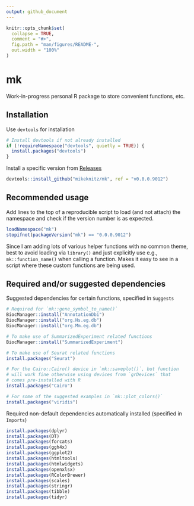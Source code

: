 ```yaml
---
output: github_document
---
```


<!-- README.md is generated from README.Rmd. Please edit that file -->

```r
knitr::opts_chunk$set(
  collapse = TRUE,
  comment = "#>",
  fig.path = "man/figures/README-",
  out.width = "100%"
)
```

# mk

Work-in-progress personal R package to store convenient functions, etc.

## Installation

Use `devtools` for installation

``` r
# Install devtools if not already installed
if (!requireNamespace("devtools", quietly = TRUE)) {
  install.packages("devtools")
}
```

Install a specific version from [Releases](https://github.com/mikeknitz/mk/releases)

``` r
devtools::install_github("mikeknitz/mk", ref = "v0.0.0.9012")
```

## Recommended usage

Add lines to the top of a reproducible script to load (and not attach) the namespace and check if the version number is as expected.

``` r
loadNamespace("mk")
stopifnot(packageVersion("mk") == "0.0.0.9012")
```

Since I am adding lots of various helper functions with no common theme, best to avoid loading via `library()` and just explicitly use e.g., `mk::function_name()` when calling a function. Makes it easy to see in a script where these custom functions are being used.

## Required and/or suggested dependencies

Suggested dependencies for certain functions, specified in `Suggests`

``` r
# Required for `mk::gene_symbol_to_name()`
BiocManager::install("AnnotationDbi")
BiocManager::install("org.Hs.eg.db")
BiocManager::install("org.Mm.eg.db")

# To make use of SummarizedExperiment related functions
BiocManager::install("SummarizedExperiment")

# To make use of Seurat related functions
install.packages("Seurat")

# For the Cairo::Cairo() device in `mk::saveplot()`, but function
# will work fine otherwise using devices from `grDevices` that
# comes pre-installed with R
install.packages("Cairo")

# For some of the suggested examples in `mk::plot_colors()` 
install.packages("viridis")
```

Required non-default dependencies automatically installed (specified in `Imports`)

``` r
install.packages(dplyr)
install.packages(DT)
install.packages(forcats)
install.packages(ggh4x)
install.packages(ggplot2)
install.packages(htmltools)
install.packages(htmlwidgets)
install.packages(openxlsx)
install.packages(RColorBrewer)
install.packages(scales)
install.packages(stringr)
install.packages(tibble)
install.packages(tidyr)
```